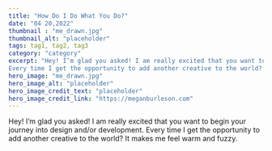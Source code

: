 ```yaml
---
title: "How Do I Do What You Do?"
date: "04 20,2022"
thumbnail : "me_drawn.jpg"
thumbnail_alt: "placeholder"
tags: tag1, tag2, tag3
category: "category"
excerpt: "Hey! I’m glad you asked! I am really excited that you want to begin your journey into design and/or development. 
Every time I get the opportunity to add another creative to the world? It makes me feel warm and fuzzy."
hero_image: "me_drawn.jpg"
hero_image_alt: "placeholder"
hero_image_credit_text: "placeholder"
hero_image_credit_link: "https://meganburleson.com"
---
```

Hey! I’m glad you asked! I am really excited that you want to begin your journey into design and/or development. 
Every time I get the opportunity to add another creative to the world? It makes me feel warm and fuzzy.